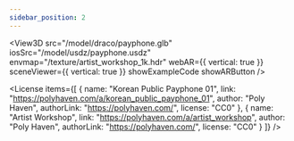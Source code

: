 ```yaml
---
sidebar_position: 2
---
```



<View3D
  src="/model/draco/payphone.glb"
  iosSrc="/model/usdz/payphone.usdz"
  envmap="/texture/artist_workshop_1k.hdr"
  webAR={{ vertical: true }}
  sceneViewer={{ vertical: true }}
  showExampleCode
  showARButton />

<License items={[
  {
    name: "Korean Public Payphone 01",
    link: "https://polyhaven.com/a/korean_public_payphone_01",
    author: "Poly Haven",
    authorLink: "https://polyhaven.com/",
    license: "CC0"
  },
  {
    name: "Artist Workshop",
    link: "https://polyhaven.com/a/artist_workshop",
    author: "Poly Haven",
    authorLink: "https://polyhaven.com/",
    license: "CC0"
  }
]} />
